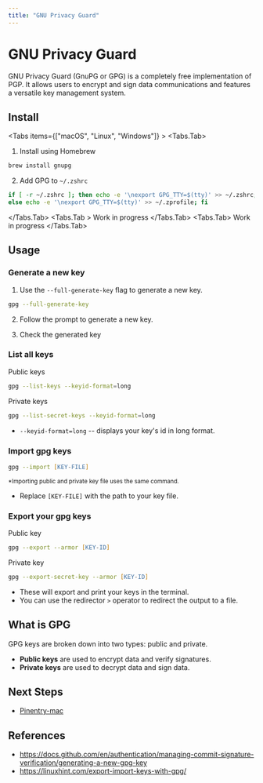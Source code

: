 ```yaml
---
title: "GNU Privacy Guard"
---
```



# GNU Privacy Guard

GNU Privacy Guard (GnuPG or GPG) is a completely free implementation of PGP.
It allows users to encrypt and sign data communications and features a versatile
key management system.

## Install

<Tabs items={["macOS", "Linux", "Windows"]} >
  <Tabs.Tab>

1. Install using Homebrew

```zsh copy
brew install gnupg
```

2. Add GPG to `~/.zshrc`

```zsh copy
if [ -r ~/.zshrc ]; then echo -e '\nexport GPG_TTY=$(tty)' >> ~/.zshrc; \
else echo -e '\nexport GPG_TTY=$(tty)' >> ~/.zprofile; fi
```

  </Tabs.Tab>
  <Tabs.Tab >
    <Callout type="warning" >
      Work in progress
    </Callout>
  </Tabs.Tab>
  <Tabs.Tab>
    <Callout type="warning" >
      Work in progress
    </Callout>
  </Tabs.Tab>
</Tabs>

## Usage

### Generate a new key

1. Use the `--full-generate-key` flag to generate a new key.

```zsh copy
gpg --full-generate-key
```

2. Follow the prompt to generate a new key.

3. Check the generated key

### List all keys

Public keys

```zsh copy
gpg --list-keys --keyid-format=long
```

Private keys

```zsh copy
gpg --list-secret-keys --keyid-format=long
```

- `--keyid-format=long` -- displays your key's id in long format.

### Import gpg keys

```zsh copy
gpg --import [KEY-FILE]
```

<sup>*Importing public and private key file uses the same command.</sup>

- Replace `[KEY-FILE]` with the path to your key file.

### Export your gpg keys

Public key

```zsh copy
gpg --export --armor [KEY-ID]
```

Private key

```zsh copy
gpg --export-secret-key --armor [KEY-ID]
```

- These will export and print your keys in the terminal.
- You can use the redirector `>` operator to redirect the output to a file.

## What is GPG

GPG keys are broken down into two types: public and private.

- **Public keys** are used to encrypt data and verify signatures.
- **Private keys** are used to decrypt data and sign data.

## Next Steps

- [Pinentry-mac](/pinentry)

## References

- https://docs.github.com/en/authentication/managing-commit-signature-verification/generating-a-new-gpg-key
- https://linuxhint.com/export-import-keys-with-gpg/
